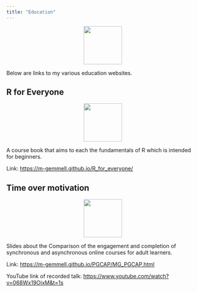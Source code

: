 ```yaml
---
title: "Education"
---
```

<center>
![](images/training_course.png){style="width:100px"}
</center>

Below are links to my various education websites.

## R for Everyone

<center>
![](images/R.png){style="width:100px"}
</center>

A course book that aims to each the fundamentals of R which is intended for beginners. 

Link: [https://m-gemmell.github.io/R_for_everyone/](https://m-gemmell.github.io/R_for_everyone/)

## Time over motivation

<center>
![](images/clock.png){style="width:100px"}
</center>

Slides about the Comparison of the engagement and completion of synchronous and asynchronous online courses for adult learners.

Link: [https://m-gemmell.github.io/PGCAP/MG_PGCAP.html](https://m-gemmell.github.io/PGCAP/MG_PGCAP.html)

YouTube link of recorded talk: [https://www.youtube.com/watch?v=068Wx19OjxM&t=1s](https://www.youtube.com/watch?v=068Wx19OjxM&t=1s)



